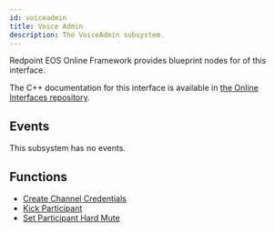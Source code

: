 ```yaml
---
id: voiceadmin
title: Voice Admin
description: The VoiceAdmin subsystem.
---
```



Redpoint EOS Online Framework provides blueprint nodes for <CoverageBadge coverage={100} /> of this interface.

The C++ documentation for this interface is available in [the Online Interfaces repository](https://src.redpoint.games/redpointgames/online-interfaces).

## Events

This subsystem has no events.

## Functions

- [Create Channel Credentials](./function/createchannelcredentials.mdx)
- [Kick Participant](./function/kickparticipant.mdx)
- [Set Participant Hard Mute](./function/setparticipanthardmute.mdx)
